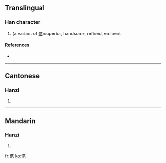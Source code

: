 ==Translingual==

===Han character===
{{Han char|rn=9|rad=人|as=10|sn=12|four=|canj=人人土尸 (OOGS)}}

# (a variant of [[俊]])superior, handsome, refined, eminent

====References====
* {{Han ref|kx=0114.051|hdz=10203.090|uh=347A|ud=13434}}

----

==Cantonese==

===Hanzi===
{{yue-hanzi|jyut=|y=jeui6, jeun3}}

# {{defn|Cantonese|sort=人10}}

----

==Mandarin==

===Hanzi===
{{cmn-hanzi|pin=[[jùn]] ([[jun4]])|wg=chün<sup>4</sup>}}

# {{defn|Mandarin|sort=人10}}

[[fr:㑺]]
[[ko:㑺]]